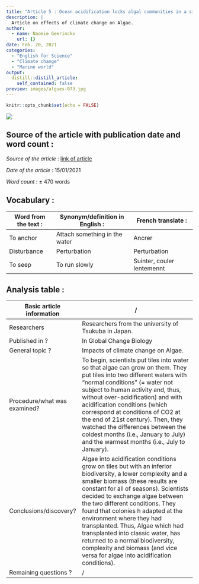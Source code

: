 ```yaml
---
title: "Article 5 : Ocean acidification locks algal communities in a simplified state "
description: |
  Article on effects of climate change on Algae.
author:
  - name: Naomie Geerinckx
    url: {}
date: Feb. 20, 2021
categories:
  - "English for Science"
  - "Climate change"
  - "Marine world"
output:
  distill::distill_article:
    self_contained: false
preview: images/algues-073.jpg
---
```


```r
knitr::opts_chunk$set(echo = FALSE)
```

![](images/algues-073.jpg)

## Source of the article with publication date and word count : 

*Source of the article* : [link of article](https://www.sciencedaily.com/releases/2021/01/210115110333.htm)

*Date of the article* : 15/01/2021

*Word count* : ± 470 words 

## Vocabulary : 

| Word from the text :  | Synonym/definition in English :     | French translate :           |
| --------------------- | ----------------------------------- | ---------------------------- |
| To anchor         | Attach something in the water    | Ancrer      |
| Disturbance    | Perturbation         | Perturbation              |
| To seep              | To run slowly                            | Suinter, couler lentemennt |

## Analysis table :

| Basic article information 	| / 	|
|------------------------------	|-------------------------------------------------------------------------------------------------------------------------------------------------------------------------------------------------------------------------------------------------------------------------------------------------------------------------------------------------------------------------------------------------------------------------------------------------------------------------------------------------------------------------------------------------------------------------------------------------------------------------------	|
| Researchers 	| Researchers from the university of Tsukuba in Japan.            	|
| Published in ? 	| In Global Change Biology 	|
| General topic ? 	| Impacts of climate change on Algae. 	|
| Procedure/what was examined? 	| To begin, scientists put tiles into water so that algae can grow on them. They put tiles into two different waters with “normal conditions” (= water not subject to human activity and, thus, without over-acidification) and with acidification conditions (which correspond at conditions of CO2 at the end of 21st century). Then, they watched the differences between the coldest months (i.e., January to July) and the warmest months (i.e., July to January).    |
| Conclusions/discovery? 	| Algae into acidification conditions grow on tiles but with an inferior biodiversity, a lower complexity and a smaller biomass (these results are constant for all of seasons). Scientists decided to exchange algae between the two different conditions. They found that colonies h adapted at the environment where they had transplanted. Thus, Algae which had transplanted into classic water, has returned to a normal biodiversity, complexity and biomass (and vice versa for algae into acidification conditions).  |
| Remaining questions ? 	|  / 	


